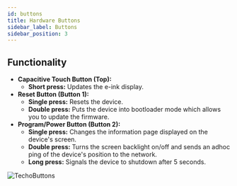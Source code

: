 ```yaml
---
id: buttons
title: Hardware Buttons
sidebar_label: Buttons
sidebar_position: 3
---
```


## Functionality

- **Capacitive Touch Button (Top):**
  - **Short press:** Updates the e-ink display.
- **Reset Button (Button 1):**
  - **Single press:** Resets the device.
  - **Double press:** Puts the device into bootloader mode which allows you to update the firmware.
- **Program/Power Button (Button 2):**
  - **Single press:** Changes the information page displayed on the device's screen.
  - **Double press:** Turns the screen backlight on/off and sends an adhoc ping of the device's position to the network.
  - **Long press:** Signals the device to shutdown after 5 seconds.

![TechoButtons](/img/hardware/t-echo-lilygo.jpg)

